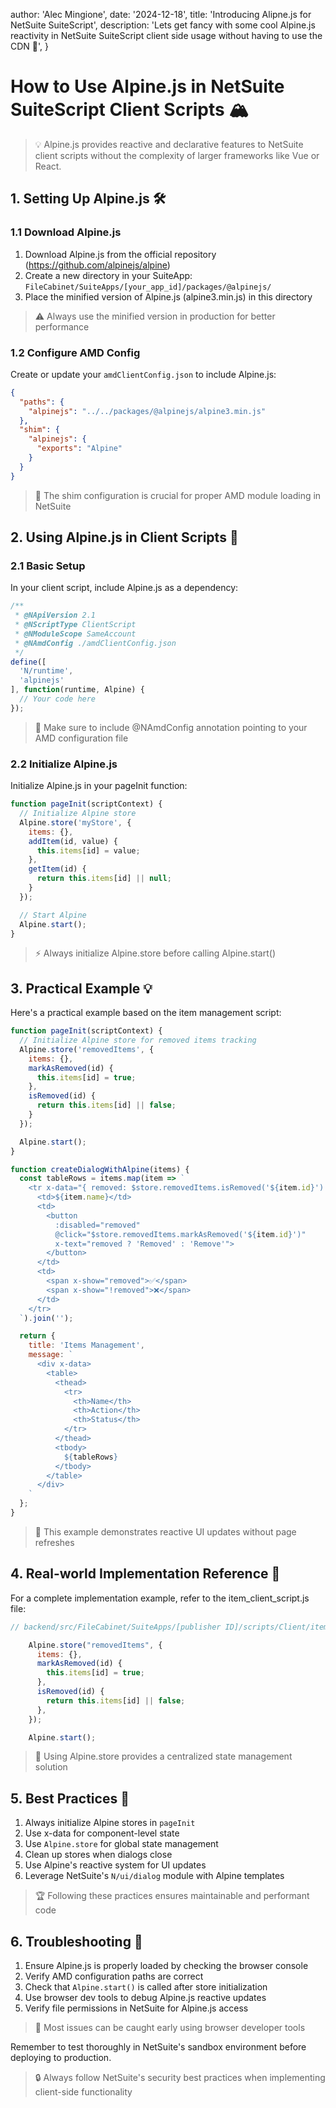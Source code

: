
  author: 'Alec Mingione',
  date: '2024-12-18',
  title: 'Introducing Alipne.js for NetSuite SuiteScript',
  description:
    'Lets get fancy with some cool Alpine.js reactivity in NetSuite SuiteScript client side usage without having to use the CDN 🚀',
}


# How to Use Alpine.js in NetSuite SuiteScript Client Scripts 🏔️

> 💡 Alpine.js provides reactive and declarative features to NetSuite client scripts without the complexity of larger frameworks like Vue or React.

## 1. Setting Up Alpine.js 🛠️

### 1.1 Download Alpine.js
1. Download Alpine.js from the official repository (https://github.com/alpinejs/alpine)
2. Create a new directory in your SuiteApp: `FileCabinet/SuiteApps/[your_app_id]/packages/@alpinejs/`
3. Place the minified version of Alpine.js (alpine3.min.js) in this directory

> ⚠️ Always use the minified version in production for better performance

### 1.2 Configure AMD Config
Create or update your `amdClientConfig.json` to include Alpine.js:

```json
{
  "paths": {
    "alpinejs": "../../packages/@alpinejs/alpine3.min.js"
  },
  "shim": {
    "alpinejs": {
      "exports": "Alpine"
    }
  }
}
```

> 🔑 The shim configuration is crucial for proper AMD module loading in NetSuite

## 2. Using Alpine.js in Client Scripts 📝

### 2.1 Basic Setup
In your client script, include Alpine.js as a dependency:

```javascript
/**
 * @NApiVersion 2.1
 * @NScriptType ClientScript
 * @NModuleScope SameAccount
 * @NAmdConfig ./amdClientConfig.json
 */
define([
  'N/runtime',
  'alpinejs'
], function(runtime, Alpine) {
  // Your code here
});
```

> 🎯 Make sure to include @NAmdConfig annotation pointing to your AMD configuration file

### 2.2 Initialize Alpine.js
Initialize Alpine.js in your pageInit function:

```javascript
function pageInit(scriptContext) {
  // Initialize Alpine store
  Alpine.store('myStore', {
    items: {},
    addItem(id, value) {
      this.items[id] = value;
    },
    getItem(id) {
      return this.items[id] || null;
    }
  });

  // Start Alpine
  Alpine.start();
}
```

> ⚡ Always initialize Alpine.store before calling Alpine.start()

## 3. Practical Example 💡
Here's a practical example based on the item management script:

```javascript
function pageInit(scriptContext) {
  // Initialize Alpine store for removed items tracking
  Alpine.store('removedItems', {
    items: {},
    markAsRemoved(id) {
      this.items[id] = true;
    },
    isRemoved(id) {
      return this.items[id] || false;
    }
  });

  Alpine.start();
}

function createDialogWithAlpine(items) {
  const tableRows = items.map(item => `
    <tr x-data="{ removed: $store.removedItems.isRemoved('${item.id}') }">
      <td>${item.name}</td>
      <td>
        <button 
          :disabled="removed"
          @click="$store.removedItems.markAsRemoved('${item.id}')"
          x-text="removed ? 'Removed' : 'Remove'">
        </button>
      </td>
      <td>
        <span x-show="removed">✅</span>
        <span x-show="!removed">❌</span>
      </td>
    </tr>
  `).join('');

  return {
    title: 'Items Management',
    message: `
      <div x-data>
        <table>
          <thead>
            <tr>
              <th>Name</th>
              <th>Action</th>
              <th>Status</th>
            </tr>
          </thead>
          <tbody>
            ${tableRows}
          </tbody>
        </table>
      </div>
    `
  };
}
```

> 🎨 This example demonstrates reactive UI updates without page refreshes

## 4. Real-world Implementation Reference 🌟
For a complete implementation example, refer to the item_client_script.js file:

```javascript
// backend/src/FileCabinet/SuiteApps/[publisher ID]/scripts/Client/item_client_script.js

    Alpine.store("removedItems", {
      items: {},
      markAsRemoved(id) {
        this.items[id] = true;
      },
      isRemoved(id) {
        return this.items[id] || false;
      },
    });

    Alpine.start();
```

> 💪 Using Alpine.store provides a centralized state management solution

## 5. Best Practices 🎯

1. Always initialize Alpine stores in `pageInit`
2. Use x-data for component-level state
3. Use `Alpine.store` for global state management
4. Clean up stores when dialogs close
5. Use Alpine's reactive system for UI updates
6. Leverage NetSuite's `N/ui/dialog` module with Alpine templates

> 🏆 Following these practices ensures maintainable and performant code

## 6. Troubleshooting 🔧

1. Ensure Alpine.js is properly loaded by checking the browser console
2. Verify AMD configuration paths are correct
3. Check that `Alpine.start()` is called after store initialization
4. Use browser dev tools to debug Alpine.js reactive updates
5. Verify file permissions in NetSuite for Alpine.js access

> 🚨 Most issues can be caught early using browser developer tools

Remember to test thoroughly in NetSuite's sandbox environment before deploying to production.

> 🔒 Always follow NetSuite's security best practices when implementing client-side functionality
